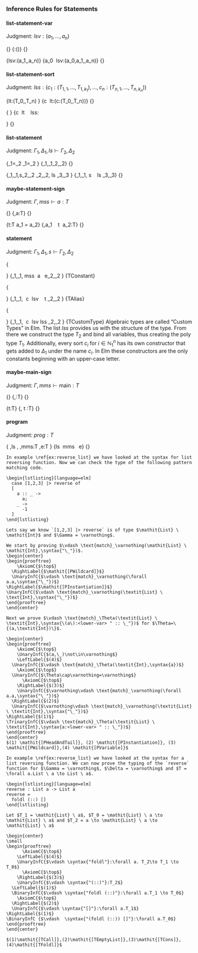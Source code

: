### Inference Rules for Statements

#### list-statement-var

Judgment: $lsv:(a_1,\dots,a_n)$

\logicRule
{}
{\mf{""}:()}
{}

\logicRule
{lsv:(a_1,\dots,a_n)}
{a_0 \ lsv:(a_0,a_1,\dots,a_n)}
{}

#### list-statement-sort

Judgment: $lss:(c_1:(T_{1,1}, \dots,T_{1,k_1}),\dots,c_n:(T_{n,1}, \dots,T_{n,k_n}))$

\logicRule
{\Gamma\vdash lt:(T_0,\dots,T_n)
}
{c \ lt:(c:(T_0,\dots,T_n))}
{}

\logicRule
{\begin{gathered}
\Gamma\vdash lt:(T_{0,1},\dots,T_{0,k_n})\\
lss:\begin{pmatrix*}[l]
a_1:(T_{1,1}, \dots,T_{1,k_1}),\\
\vdots\\
a_n:(T_{n,1}, \dots,T_{n,k_n})
\end{pmatrix*}
\end{gathered}
}
{c \ lt \ \mf{"|"} \ lss:\begin{pmatrix*}[l]
a_0:(T_{0,1}, \dots,T_{0,k_0}),\\
a_1:(T_{1,1}, \dots,T_{1,k_1}),\\
\vdots\\
a_n:(T_{n,1}, \dots,T_{n,k_n})
\end{pmatrix*}
}
{}

#### list-statement

Judgment: $\Gamma_1,\Delta_1,ls\vdash \Gamma_2,\Delta_2$

\logicRule
{\Gamma_1=\Gamma_2\quad
\Delta_1=\Delta_2
}
{\Gamma_1,\Delta_1\mf{""}\vdash \Gamma_2,\Delta_2}
{}

\logicRule
{\Gamma_1,\Delta_1,s\vdash \Gamma_2,\Delta_2\quad
\Gamma_2,\Delta_2, ls \vdash \Gamma_3,\Delta_3
}
{\Gamma_1,\Delta_1, s \ \mf{";"} \ ls \vdash \Gamma_3,\Delta_3}
{}

#### maybe-statement-sign

Judgment: $\Gamma,mss\vdash a:T$

\logicRule
{}
{\Gamma,\mf{""}\vdash a:T}
{}

\logicRule
{\Gamma\vdash t:T
a_1 = a_2}
{\Gamma,a_1 \ \mf{":"} \ t \ \mf{";"}\vdash a_2:T}
{}

#### statement

Judgment: $\Gamma_1,\Delta_1,s\vdash \Gamma_2,\Delta_2$

\logicRule
{\begin{gathered}
\Gamma_1 = \Gamma_2\quad
(a,\_)\not\in\Delta_1\\
\Gamma_1,mss\vdash e:T\quad
\Gamma_1,\Delta_1\vdash e : T\quad
\Delta_2 = \Delta_1\cup\{(a,T)\}
\end{gathered}
}
{\Gamma_1,\Delta_1, mss \ a \ \mf{"="} e\vdash \Gamma_2,\Delta_2
}
{TConstant}

\logicRule
{\begin{gathered}
\Delta_1=\Delta_2\quad
(c,\_)\not\in\Gamma_1\quad
\Gamma\vdash t:T_1\\
T_2 \text{ is a mono type}\quad
lsv:(a_1,\dots,a_n)\quad
\{a_1 \dots a_n \} = \text{free}(T_2)\\
\forall a_1. \dots \forall a_n. T_2 = T_1\quad
\Gamma_2 = \Gamma_2\cup\{(c,T_1)\}
\end{gathered}
}
{\Gamma_1,\Delta_1,\mf{"type alias"} \ c \ lsv \ \mf{"="} \ t \vdash \Gamma_2,\Delta_2
}
{TAlias}

\logicRule
{\begin{gathered}
(c,\_)\not\in\Gamma_1\quad
lsv:(a_1,\dots,a_n)\\
lss:(c_1:(T_{1,1}, \dots,T_{1,k_1}),\dots,c_n:(T_{n,1}, \dots,T_{n,k_n}))\\
\Delta_1\cap\{(c_1,\_),\dots,(c_n,\_)\} = \varnothing\quad
\{a_1 \dots a_n \} = \text{free}(T_2)\\
\mu C.c_1 \ T_{1,1} \ \dots \ T_{1,k_1} \ | \ \dots \ | \ c_n \ T_{n,1} \ \dots \ T_{n,k_n}=T_2\quad
\forall a_1. \dots \forall a_n. T_2 = T_1\\
\Gamma_1\cup\{(c,T_1)\} = \Gamma_2\quad
\Delta_1\cup
\begin{Bmatrix*}[l]
(c_1,T_{1,1}\to\dots\to T_{1,k_1}\to T_1),\\
\vdots\\
(c_n,T_{n,1}\to\dots\to T_{n,k_n}\to T_1)
\end{Bmatrix*} = \Delta_2
\end{gathered}
}
{\Gamma_1,\Delta_1,\mf{"type"} \ c \ lsv \mf{"="} lss \vdash\Gamma_2,\Delta_2
}
{TCustomType}
Algebraic types are called "Custom Types" in Elm. The list $lss$ provides us with the structure of the type. From there we construct the type $T_2$ and bind all variables, thus creating the poly type $T_1$. Additionally, every sort $c_i$ for $i\in\mathbb{N}_1^n$ has its own constructor that gets added to $\Delta_1$ under the name $c_i$. In Elm these constructors are the only constants beginning with an upper-case letter.

#### maybe-main-sign

Judgment: $\Gamma,mms\vdash \text{main}:T$

\logicRule
{}
{\Gamma,\mf{""}\vdash \text{main}:T}
{}

\logicRule
{\Gamma\vdash t:T}
{\Gamma,\mf{"main :"} t \mf{";"}\vdash \text{main}:T}
{}

#### program

Judgment: $\textit{prog}:T$

\logicRule
{
\varnothing,\varnothing ls \vdash \Gamma,\Delta\quad
\Gamma,mms\vdash \text{main}:T\quad
\Gamma,\Delta\vdash e:T
}
{ls \ mms \ \mf{"main = "} e}
{}



```block2
In example \ref{ex:reverse_list} we have looked at the syntax for list reversing function. Now we can check the type of the following pattern matching code.

\begin{lstlisting}[language=elm]
  case [1,2,3] |> reverse of
  [
    a :: _ ->
      a;
    _ ->
      -1
  ]
\end{lstlisting}
  
Lets say we know `[1,2,3] |> reverse` is of type $\mathit{List} \ \mathit{Int}$ and $\Gamma = \varnothing$.

We start by proving $\vdash \text{match}_\varnothing(\mathit{List} \ \mathit{Int},\syntax{"\_"})$.
\begin{center}
\begin{prooftree}
    \AxiomC{$\top$}
  \RightLabel{$\mathit{[PWildcard]}$}
  \UnaryInfC{$\vdash \text{match}_\varnothing(\forall a.a,\syntax{"\_"})$}
\RightLabel{$\mathit{[PInstantiation]}$}
\UnaryInfC{$\vdash \text{match}_\varnothing(\textit{List} \ \text{Int},\syntax{"\_"})$}
\end{prooftree}
\end{center}

Next we prove $\vdash \text{match}_\Theta(\textit{List} \ \textit{Int},\syntax{\(a\):<lower-var> " :: \_"})$ for $\Theta=\{(a,\textit{Int})\}$.

\begin{center}
\begin{prooftree}
    \AxiomC{$\top$}
    \UnaryInfC{$(a,\_)\not\in\varnothing$}
    \LeftLabel{$(4)$}
  \UnaryInfC{$\vdash \text{match}_\Theta(\textit{Int},\syntax{a})$}
    \AxiomC{$\top$}
  \UnaryInfC{$\Theta\cap\varnothing=\varnothing$}
      \AxiomC{$\top$}
    \RightLabel{$(3)$}
    \UnaryInfC{$\varnothing\vdash \text{match}_\varnothing(\forall a.a,\syntax{"\_"})$}
  \RightLabel{$(2)$}
  \UnaryInfC{$\varnothing\vdash \text{match}_\varnothing(\textit{List} \ \textit{Int},\syntax{"\_"})$}
\RightLabel{$(1)$}
\TrinaryInfC{$\vdash \text{match}_\Theta(\textit{List} \ \textit{Int},\syntax{a:<lower-var> " :: \_"})$}
\end{prooftree}
\end{center}
$(1) \mathit{[PHeadAndTail]}, (2) \mathit{[PInstantiation]}, (3) \mathit{[PWildcard]},(4) \mathit{[PVariable]}$
```

```block2
In example \ref{ex:reverse_list} we have looked at the syntax for a list reversing function. We can now prove the typing of the `reverse` function for $\Gamma = \varnothing$, $\Delta = \varnothing$ and $T = \forall a.List \ a \to List \ a$.

\begin{lstlisting}[language=elm]
reverse : List a -> List a
reverse =
  foldl (::) []
\end{lstlisting}

Let $T_1 = \mathit{List} \ a$, $T_0 = \mathit{List} \ a \to \mathit{List} \ a$ and $T_2 = a \to \mathit{List} \ a \to \mathit{List} \ a$

\begin{center}
\small
\begin{prooftree}
      \AxiomC{$\top$}
    \LeftLabel{$(4)$}
    \UnaryInfC{$\vdash \syntax{"foldl"}:\forall a. T_2\to T_1 \to T_0$}
      \AxiomC{$\top$}
    \RightLabel{$(3)$}
    \UnaryInfC{$\vdash \syntax{"(::)"}:T_2$}
  \LeftLabel{$(1)$}
  \BinaryInfC{$\vdash \syntax{"foldl (::)"}:\forall a.T_1 \to T_0$}
    \AxiomC{$\top$}
  \RightLabel{$(2)$}
  \UnaryInfC{$\vdash \syntax{"[]"}:\forall a.T_1$}
\RightLabel{$(1)$}
\BinaryInfC {$\vdash  \syntax{"(foldl (::)) []"}:\forall a.T_0$}
\end{prooftree}
\end{center}

$(1)\mathit{[TCall]},(2)\mathit{[TEmptyList]},(3)\mathit{[TCons]},(4)\mathit{[TFoldl]}$
```